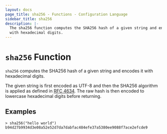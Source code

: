 ```yaml
---
layout: docs
page_title: sha256 - Functions - Configuration Language
sidebar_title: sha256
description: |-
  The sha256 function computes the SHA256 hash of a given string and encodes it
  with hexadecimal digits.
---
```


# `sha256` Function

`sha256` computes the SHA256 hash of a given string and encodes it with
hexadecimal digits.

The given string is first encoded as UTF-8 and then the SHA256 algorithm is applied
as defined in [RFC 4634](https://tools.ietf.org/html/rfc4634). The raw hash is
then encoded to lowercase hexadecimal digits before returning.

## Examples

```shell
> sha256("hello world")
b94d27b9934d3e08a52e52d7da7dabfac484efe37a5380ee9088f7ace2efcde9
```
